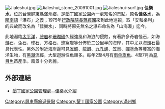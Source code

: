 {{Expand|time=2013-12-22T09:28:54+00:00}}
{{coord|22.0028186|N|120.8735760|E|format=dms|display=title|scale:10000}}
[[File:Jialeshui.jpg|thumb]]
[[File:Jialeshui_stone_20091001.jpg|thumb]]
[[File:Jialeshui-surf.jpg|thumb]]
'''佳樂水'''，位於[[台灣|台灣]][[屏東縣|屏東縣]][[滿州鄉|滿州鄉]]，是[[墾丁國家公園|墾丁國家公園]]內一處知名的景點。原名'''佳洛水'''，為[[閩南語|閩南語]]「瀑布」之義；1975年[[行政院院長|行政院院長]][[蔣經國|蔣經國]]來到此地巡視，取「安和樂利」的典故而改名為「佳樂水」、同時將原先無名之瀑布命名為「山海瀑」迄今。

此地瀕臨[[太平洋|太平洋]]，[[砂岩|砂岩]]和[[珊瑚礁|珊瑚礁]]久經強風和海浪的侵蝕，有著許多奇岩怪石，如海蛙石、兔石、球石、方格石、蜂窩岩等分佈於二公里半的海岸，其中尤以海蛙石最具代表性。另外於附近海岸邊可見[[雀鯛|雀鯛]]、[[龍蝦|龍蝦]]、[[九孔螺|九孔螺]]、[[笠貝|笠貝]]、[[彈塗魚|彈塗魚]]等豐富的海洋生物，有[[黑潮|黑潮]]流經，大型迴游性魚類多。每年2至4月有[[雨傘旗魚|雨傘旗魚]]、4至7月為[[虱目魚|虱目魚]]苗產季。風景十分秀麗。

==外部連結==
{{commons category|Jialeshui}}
*[https://web.archive.org/web/20120401020344/http://www.ktnp.gov.tw/cht/theme.aspx?type=1&themeTourID=11 墾丁國家公園管理處--佳樂水介紹]

{{台灣瀑布}}
{{台灣地景}}
[[Category:屏東縣旅遊景點|Category:屏東縣旅遊景點]]
[[Category:墾丁國家公園|Category:墾丁國家公園]]
[[Category:滿州鄉|Category:滿州鄉]]